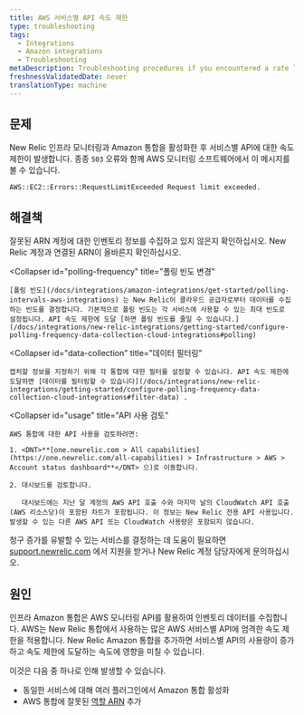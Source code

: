 ```yaml
---
title: AWS 서비스별 API 속도 제한
type: troubleshooting
tags:
  - Integrations
  - Amazon integrations
  - Troubleshooting
metaDescription: Troubleshooting procedures if you encountered a rate limit for service-specific APIs with your New Relic infrastructure integration for AWS.
freshnessValidatedDate: never
translationType: machine
---
```


## 문제

New Relic 인프라 모니터링과 Amazon 통합을 활성화한 후 서비스별 API에 대한 속도 제한이 발생합니다. 종종 `503` 오류와 함께 AWS 모니터링 소프트웨어에서 이 메시지를 볼 수 있습니다.

`AWS::EC2::Errors::RequestLimitExceeded Request limit exceeded.`

## 해결책

<CollapserGroup>
  <Collapser
    id="arn"
    title="인프라 계정의 ARN 확인"
  >
    잘못된 ARN 계정에 대한 인벤토리 정보를 수집하고 있지 않은지 확인하십시오. New Relic 계정과 연결된 ARN이 올바른지 확인하십시오.
  </Collapser>

  <Collapser
    id="polling-frequency"
    title="폴링 빈도 변경"
  >
    [폴링 빈도](/docs/integrations/amazon-integrations/get-started/polling-intervals-aws-integrations) 는 New Relic이 클라우드 공급자로부터 데이터를 수집하는 빈도를 결정합니다. 기본적으로 폴링 빈도는 각 서비스에 사용할 수 있는 최대 빈도로 설정됩니다. API 속도 제한에 도달 [하면 폴링 빈도를 줄일 수 있습니다.](/docs/integrations/new-relic-integrations/getting-started/configure-polling-frequency-data-collection-cloud-integrations#polling)
  </Collapser>

  <Collapser
    id="data-collection"
    title="데이터 필터링"
  >
    캡처할 정보를 지정하기 위해 각 통합에 대한 필터를 설정할 수 있습니다. API 속도 제한에 도달하면 [데이터를 필터링할 수 있습니다](/docs/integrations/new-relic-integrations/getting-started/configure-polling-frequency-data-collection-cloud-integrations#filter-data) .
  </Collapser>

  <Collapser
    id="usage"
    title="API 사용 검토"
  >
    AWS 통합에 대한 API 사용을 검토하려면:

    1. <DNT>**[one.newrelic.com > All capabilities](https://one.newrelic.com/all-capabilities) > Infrastructure > AWS > Account status dashboard**</DNT> 으)로 이동합니다.

    2. 대시보드를 검토합니다.

       대시보드에는 지난 달 계정의 AWS API 호출 수와 마지막 날의 CloudWatch API 호출(AWS 리소스당)이 포함된 차트가 포함됩니다. 이 정보는 New Relic 전용 API 사용입니다. 발생할 수 있는 다른 AWS API 또는 CloudWatch 사용량은 포함되지 않습니다.
  </Collapser>
</CollapserGroup>

청구 증가를 유발할 수 있는 서비스를 결정하는 데 도움이 필요하면 [support.newrelic.com](https://support.newrelic.com/) 에서 지원을 받거나 New Relic 계정 담당자에게 문의하십시오.

## 원인

인프라 Amazon 통합은 AWS 모니터링 API를 활용하여 인벤토리 데이터를 수집합니다. AWS는 New Relic 통합에서 사용하는 많은 AWS 서비스별 API에 엄격한 속도 제한을 적용합니다. New Relic Amazon 통합을 추가하면 서비스별 API의 사용량이 증가하고 속도 제한에 도달하는 속도에 영향을 미칠 수 있습니다.

이것은 다음 중 하나로 인해 발생할 수 있습니다.

* 동일한 서비스에 대해 여러 플러그인에서 Amazon 통합 활성화
* AWS 통합에 잘못된 [역할 ARN](http://docs.aws.amazon.com/general/latest/gr/aws-arns-and-namespaces.html) 추가